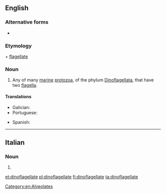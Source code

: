 ==English==

===Alternative forms===
* {{l|en|dinoflagelate}}

===Etymology===
{{etyl|grc|en}} {{m|grc|δῖνος||whirling}} + [[flagellate]]

===Noun===
{{wikipedia}}
{{en-noun}}

# Any of many [[marine]] [[protozoan|protozoa]], of the phylum [[Dinoflagellata]], that have two [[flagellum|flagella]].

====Translations====
{{trans-top|any of many marine protozoa of the phylum Dinoflagellata}}
* Galician: {{t|gl|dinoflaxelado|m}}
* Portuguese: {{t|pt|dinoflagelado|m}}
{{trans-mid}}
* Spanish: {{t+|es|dinoflagelado|m}}
{{trans-bottom}}

----

==Italian==

===Noun===
{{head|it|noun plural form|g=f}}

# {{plural of|dinoflagellata|lang=it}}

[[Category:en:Alveolates]]

[[et:dinoflagellate]]
[[pl:dinoflagellate]]
[[fi:dinoflagellate]]
[[ta:dinoflagellate]]